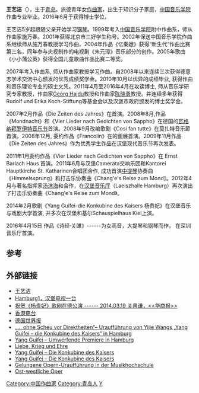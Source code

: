 {{otheruse|王艺洁}}
{{多個問題|
{{blpsources|time=2015-02-07T08:44:20+00:00}}
{{autobiography|time=2019-02-25T10:26:51+00:00}}
{{coi|time=2019-02-25T10:26:51+00:00}}
}}
{{Infobox musical artist
|Name  = 王艺洁
|Background = non_vocal_instrumentalist
|國籍 = {{PRC}}
|Born = {{Birth_date_and_age|1983|02|10}}
|出生地 =[[山东省|山东省]][[青岛市|青岛市]]
|Occupation = [[作曲家|作曲家]]
|URL = [http://www.yijiewang.de www.yijiewang.de]
}}
'''王艺洁'''（{{bd|1983年||}}），生于[[青岛|青岛]]。旅德青年女[[作曲家|作曲家]]，出生于知识分子家庭，[[中国音乐学院|中国音乐学院]]作曲专业毕业。2016年6月于{{tsl|de|Hochschule für Musik und Theater Hamburg|德国汉堡音乐戏剧大学}}获得博士学位，{{fact|成为第一位在德国的音乐学院获得作曲和音乐学博士头衔的非德国籍学生。}}

王艺洁5岁起跟随父亲开始学习[[钢琴|钢琴]]。1999年考入[[中国音乐学院|中国音乐学院]]附中作曲系，师从作曲家施万春。2001年获得北京市三好学生称号。2002年保送中国音乐学院作曲系继续师从施万春教授学习作曲。2004年作品《忆秦娥》获得“新生代“作曲比赛第三名，同年参与央视制作的电视剧《朱元璋》音乐部分的创作。2005年歌曲《小小蒲公英》获得全国儿童歌曲作品比赛二等奖。 

2007年考入{{tsl|de|Hochschule für Musik und Theater Hamburg|德国汉堡音乐戏剧大学}}作曲系, 师从作曲家{{tsl|de|Peter Michael Hamel|彼得·米歇尔·哈默尔}}教授学习作曲。自2008年以来连续三次获得德意志学术交流中心颁发的优秀成绩奖学金。2010年10月以优异的成绩毕业, 获得{{tsl|de|Hochschule für Musik und Theater Hamburg|德国汉堡音乐戏剧大学}}作曲和音乐理论专业的硕士文凭。2011年4月至2016年4月在{{tsl|de|Hochschule für Musik und Theater Hamburg|德国汉堡音乐戏剧大学}}攻读博士, 师从音乐学研究专家{{tsl|de|Beatrix Borchard|}}教授，作曲家[[Georg_Hajdu|Georg Hajdu]]教授和作曲家[[陈晓勇|陈晓勇]]教授。并连续多年获得Rudolf und Erika Koch-Stiftung等基金会以及汉堡市政府颁发的博士奖学金。

2007年2月作品《Die Zeiten des Jahres》在{{tsl|de|Hochschule für Musik und Theater Hamburg|德国汉堡音乐戏剧大学}}首演。2008年8月,作品《Mondnacht》和《Vier Lieder nach  Gedichten von Sappho》在德国的[[理查德·瓦格纳|瓦格纳]][[拜罗伊特音乐节|拜罗伊特音乐节]]首演。2008年9月改编歌剧《Cosi fan tutte》在莫扎特音乐節首演。2008年12月, 委约作品《Francolin》在{{tsl|de|Hochschule für bildende Künste Hamburg|汉堡美术学院}}的画展首演。2009年11月作品《Die Zeiten des Jahres》作为优秀学生作品在汉堡现代音乐节再次发表。

2011年1月委约作品《Vier Lieder nach Gedichten von Sappho》在 Ernst Barlach Haus 首演。2011年6月与汉堡Camerata交响乐团和Kantorei Hauptkirche St. Katharinen合唱团合作, 成功首演[[中提琴|中提琴]]协奏曲《Himmelssprung》和打击乐协奏曲《Chang'e's Reise zum Mond》。2012年4月与著名指挥家[[汤沐海|汤沐海]]和{{tsl|de|Hamburger Symphoniker|汉堡交响乐团}}合作，在[[萊斯音樂廳|汉堡音乐厅]]（Laeiszhalle Hamburg）再次演出了打击乐协奏曲《Chang'e's Reise zum Mond》。

2014年2月歌剧《Yang Guifei-die Konkubine des Kaisers 杨贵妃》在汉堡音乐与戏剧大学首演, 并多次在汉堡和基尔Schauspielhaus Kiel上演。

2016年4月15日 作品《诗经·关雎》------为女高音，大提琴和钢琴而作， 在深圳音乐厅首演。

== 参考 ==
{{reflist}}

==外部链接==
*[http://www.yijiewang.de 王艺洁] {{Wayback|url=http://www.yijiewang.de/ |date=20190818182918 }}
*[https://web.archive.org/web/20190106204335/http://nihaodeutschland.de/videos/yijie-wang-das-individuelle-ist-ganz-wichtig-bei-meiner-komposition-china-selection/ Hamburg1，汉堡电视一台]
*[http://www.chinesischehandelszeitung.eu/forum.php?mod=viewthread&tid=2667/ 祝贺《杨贵妃》歌剧在德公演 ------ 2014.03.19 关愚谦，<<华商报>>] {{Wayback|url=http://www.chinesischehandelszeitung.eu/forum.php?mod=viewthread&tid=2667%2F |date=20160304105450 }}
*[http://gbcode.rthk.org.hk/TuniS/programme.rthk.hk/channel/radio/player_popup.php?name=&pid=3172&eid=&d=2014-03-11&player=real&type=archive&channel=radio1/ 香港电台] {{Wayback|url=http://gbcode.rthk.org.hk/TuniS/programme.rthk.hk/channel/radio/player_popup.php?name=&pid=3172&eid=&d=2014-03-11&player=real&type=archive&channel=radio1%2F |date=20160304190655 }}
*[http://www.welt.de/print/die_welt/kultur/article13499161/Sprung-in-den-Himmel-Reise-zum-Mond.html 德国世界报] {{Wayback|url=http://www.welt.de/print/die_welt/kultur/article13499161/Sprung-in-den-Himmel-Reise-zum-Mond.html |date=20141228072508 }}
*[http://www.nmz.de/online/ohne-scheu-vor-direktheiten-urauffuehrung-von-yijie-wangs-yang-guifei-die-konkubine-des-kaise „… ohne Scheu vor Direktheiten“– Uraufführung von Yijie Wangs „Yang Guifei – die Konkubine des Kaisers“ in Hamburg] {{Wayback|url=http://www.nmz.de/online/ohne-scheu-vor-direktheiten-urauffuehrung-von-yijie-wangs-yang-guifei-die-konkubine-des-kaise |date=20141228070725 }}
*[http://die-auswaertige-presse.de/2014/02/yang-guifei-umwerfende-premiere-in-hamburg/ Yang Guifei – Umwerfende Premiere in Hamburg] {{Wayback|url=http://die-auswaertige-presse.de/2014/02/yang-guifei-umwerfende-premiere-in-hamburg/ |date=20141228070928 }}
*[http://www.welt.de/print/wams/hamburg/article125110625/Liebe-Krieg-und-Ehre.html Liebe, Krieg und Ehre] {{Wayback|url=http://www.welt.de/print/wams/hamburg/article125110625/Liebe-Krieg-und-Ehre.html |date=20141228072511 }}
*[http://godot-hamburg.de/yang-guifei-die-konkubine-des-kaisers/ Yang Guifei – Die Konkubine des Kaisers] {{Wayback|url=http://godot-hamburg.de/yang-guifei-die-konkubine-des-kaisers/ |date=20141228075829 }}
*[http://godot-hamburg.de/yang-guifei-die-konkubine-des-kaisers-2/ Yang Guifei – Die Konkubine des Kaisers] {{Wayback|url=http://godot-hamburg.de/yang-guifei-die-konkubine-des-kaisers-2/ |date=20141228070851 }}
*[http://www.abendblatt.de/kultur-live/article125166968/Gelungene-Opern-Urauffuehrung-in-der-Musikhochschule.html Gelungene Opern-Uraufführung in der Musikhochschule] {{Wayback|url=http://www.abendblatt.de/kultur-live/article125166968/Gelungene-Opern-Urauffuehrung-in-der-Musikhochschule.html |date=20141228075738 }}
*[http://www.abendblatt.de/ratgeber/extra-journal/article124325396/Ost-westliche-Oper.html Ost-westliche Oper] {{Wayback|url=http://www.abendblatt.de/ratgeber/extra-journal/article124325396/Ost-westliche-Oper.html |date=20141228075835 }}

[[Category:中国作曲家|Category:中国作曲家]]
[[Category:青岛人|Category:青岛人]]
[[Category:王姓|Y]]